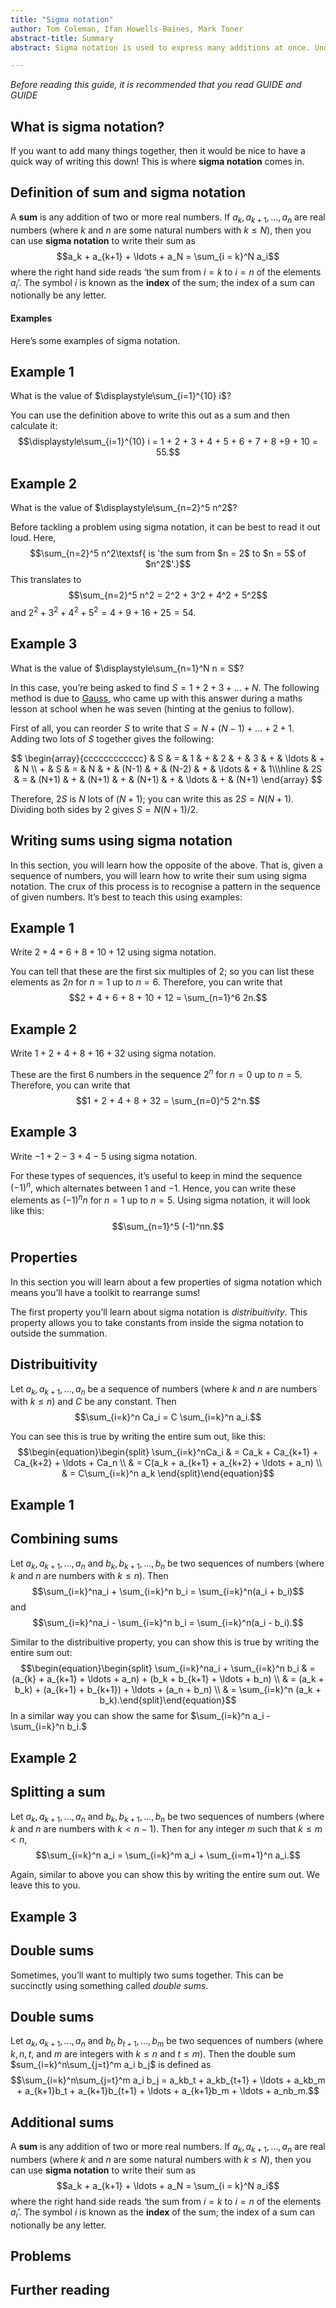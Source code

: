 ---
title: "Sigma notation"
author: Tom Coleman, Ifan Howells-Baines, Mark Toner
abstract-title: Summary
abstract: Sigma notation is used to express many additions at once. Understanding what this notation is, how it works, and how to manipulate them is a valuable skill to learn for use in almost any area of mathematics.

---

*Before reading this guide, it is recommended that you read GUIDE and GUIDE*

## What is sigma notation? {-}

If you want to add many things together, then it would be nice to have a quick way of writing this down! This is where **sigma notation** comes in.

::: {.callout-note}

## Definition of sum and sigma notation

A **sum** is any addition of two or more real numbers. If $a_k,a_{k+1}, \ldots, a_n$ are real numbers (where $k$ and $n$ are some natural numbers with $k\leq N$), then you can use **sigma notation** to write their sum as $$a_k + a_{k+1} + \ldots + a_N = \sum_{i = k}^N a_i$$ where the right hand side reads 'the sum from $i = k$ to $i = n$ of the elements $a_i$'. The symbol $i$ is known as the **index** of the sum; the index of a sum can notionally be any letter.
:::

#### Examples {-}

Here's some examples of sigma notation.


::: {.callout-note appearance="simple"}
## Example 1

What is the value of $\displaystyle\sum_{i=1}^{10} i$?

  You can use the definition above to write this out as a sum and then calculate it: $$\displaystyle\sum_{i=1}^{10} i = 1 + 2 + 3 + 4 + 5 + 6 + 7 + 8 +9 + 10 = 55.$$
:::

::: {.callout-note appearance="simple"}
## Example 2
What is the value of $\displaystyle\sum_{n=2}^5 n^2$?
    
  Before tackling a problem using sigma notation, it can be best to read it out loud. Here, $$\sum_{n=2}^5 n^2\textsf{ is 'the sum from $n = 2$ to $n = 5$ of $n^2$'.}$$ This translates to $$\sum_{n=2}^5 n^2 = 2^2 + 3^2 + 4^2 + 5^2$$ and $2^2 + 3^2 + 4^2 + 5^2 = 4 + 9 + 16 + 25 = 54$.
:::

::: {.callout-note appearance="simple"}
## Example 3
What is the value of $\displaystyle\sum_{n=1}^N n = S$?

  In this case, you're being asked to find $S = 1 + 2 + 3 + \ldots + N$. The following method is due to [Gauss](https://mathshistory.st-andrews.ac.uk/Biographies/Gauss/), who came up with this answer during a maths lesson at school when he was seven (hinting at the genius to follow).

  First of all, you can reorder $S$ to write that $S = N + (N-1) + \ldots + 2 + 1$. Adding two lots of $S$ together gives the following:

$$
\begin{array}{cccccccccccc}
& S & = & 1 & + & 2 & + & 3 & + & \ldots & + & N \\
+ & S & = & N & + & (N-1) & + & (N-2) & + & \ldots & + & 1\\\hline
& 2S & = & (N+1) & + & (N+1) & + & (N+1) & + & \ldots & + & (N+1)
\end{array}
$$

  Therefore, $2S$ is $N$ lots of $(N+1)$; you can write this as $2S = N(N+1)$. Dividing both sides by $2$ gives $S = N(N+1)/2$.

:::

## Writing sums using sigma notation

In this section, you will learn how the opposite of the above. That is, given a sequence of numbers, you will learn how to write their sum using sigma notation. The crux of this process is to recognise a pattern in the sequence of given numbers. It's best to teach this using examples:

::: {.callout-note appearance="simple"}
## Example 1

Write $2 + 4 + 6 + 8 + 10 + 12$ using sigma notation.
    
  You can tell that these are the first six multiples of $2$; so you can list these elements as $2n$ for $n = 1$ up to $n = 6$. Therefore, you can write that $$2 + 4 + 6 + 8 + 10 + 12 = \sum_{n=1}^6 2n.$$
    
:::
   
::: {.callout-note appearance="simple"} 
## Example 2
Write $1 + 2 + 4 + 8 + 16 + 32$ using sigma notation.

  These are the first 6 numbers in the sequence $2^n$ for $n=0$ up to $n=5$. Therefore, you can write that $$1 + 2 + 4 + 8 + 32 = \sum_{n=0}^5 2^n.$$
  
:::

::: {.callout-note appearance="simple"}
## Example 3

Write $-1 + 2 -3 + 4 - 5$ using sigma notation.

  For these types of sequences, it's useful to keep in mind the sequence $(-1)^n$, which alternates between $1$ and $-1$. Hence, you can write these elements as $(-1)^nn$ for $n=1$ up to $n=5$. Using sigma notation, it will look like this: $$\sum_{n=1}^5 (-1)^nn.$$

:::   
## Properties

In this section you will learn about a few properties of sigma notation which means you'll have a toolkit to rearrange sums!

The first property you'll learn about sigma notation is *distribuitivity*. This property allows you to take constants from inside the sigma notation to outside the summation.

::: {.callout-note}
## Distribuitivity

  Let $a_k,a_{k+1}, \ldots, a_n$ be a sequence of numbers (where $k$ and $n$ are numbers with $k \leq n$) and $C$ be any constant. Then $$\sum_{i=k}^n Ca_i = C \sum_{i=k}^n a_i.$$ 

:::

You can see this is true by writing the entire sum out, like this: $$\begin{equation}\begin{split} \sum_{i=k}^nCa_i & = Ca_k + Ca_{k+1} + Ca_{k+2} + \ldots + Ca_n \\ & = C(a_k + a_{k+1} + a_{k+2} + \ldots + a_n) \\ & = C\sum_{i=k}^n a_k \end{split}\end{equation}$$

::: {.callout-note appearance="simple"}
## Example 1
:::

::: {.callout-note}
## Combining sums

  Let $a_k,a_{k+1},\ldots,a_n$ and $b_k,b_{k+1},\ldots,b_{n}$ be two sequences of numbers (where $k$ and $n$ are numbers with $k \leq n$). Then $$\sum_{i=k}^na_i + \sum_{i=k}^n b_i = \sum_{i=k}^n(a_i + b_i)$$ and $$\sum_{i=k}^na_i - \sum_{i=k}^n b_i = \sum_{i=k}^n(a_i - b_i).$$

:::

Similar to the distribuitive property, you can show this is true by writing the entire sum out: $$\begin{equation}\begin{split} \sum_{i=k}^na_i + \sum_{i=k}^n b_i & = (a_{k} + a_{k+1} + \ldots + a_n) + (b_k + b_{k+1} + \ldots + b_n) \\ & = (a_k + b_k) + (a_{k+1} + b_{k+1}) + \ldots + (a_n + b_n) \\ & = \sum_{i=k}^n (a_k + b_k).\end{split}\end{equation}$$ In a similar way you can show the same for $\sum_{i=k}^n a_i - \sum_{i=k}^n b_i.$

::: {.callout-note appearance="simple"}
## Example 2

:::

::: {.callout-note}
## Splitting a sum

  Let $a_k,a_{k+1},\ldots,a_n$ and $b_k,b_{k+1},\ldots,b_{n}$ be two sequences of numbers (where $k$ and $n$ are numbers with $k < n-1$). Then for any integer $m$ such that $k \leq m < n$, $$\sum_{i=k}^n a_i = \sum_{i=k}^m a_i + \sum_{i=m+1}^n a_i.$$

:::

Again, similar to above you can show this by writing the entire sum out. We leave this to you. 

::: {.callout-note appearance="simple"}
## Example 3

:::

## Double sums

Sometimes, you'll want to multiply two sums together. This can be succinctly using something called *double sums*.

::: {.callout-note appearance="simple"}
## Double sums
  Let $a_{k},a_{k+1},\ldots,a_n$ and $b_t,b_{t+1},\ldots,b_m$ be two sequences of numbers (where $k,n,t$, and $m$ are integers with $k \leq n$ and $t \leq m$). Then the double sum $sum_{i=k}^n\sum_{j=t}^m a_i b_j$ is defined as  $$\sum_{i=k}^n\sum_{j=t}^m a_i b_j = a_kb_t + a_kb_{t+1} + \ldots + a_kb_m + a_{k+1}b_t + a_{k+1}b_{t+1} + \ldots + a_{k+1}b_m + \ldots + a_nb_m.$$  
:::

::: {.callout-note appearance="simple"}

## Additional sums

A **sum** is any addition of two or more real numbers. If $a_k,a_{k+1}, \ldots, a_n$ are real numbers (where $k$ and $n$ are some natural numbers with $k\leq N$), then you can use **sigma notation** to write their sum as $$a_k + a_{k+1} + \ldots + a_N = \sum_{i = k}^N a_i$$ where the right hand side reads 'the sum from $i = k$ to $i = n$ of the elements $a_i$'. The symbol $i$ is known as the **index** of the sum; the index of a sum can notionally be any letter.

:::

## Problems

## Further reading

